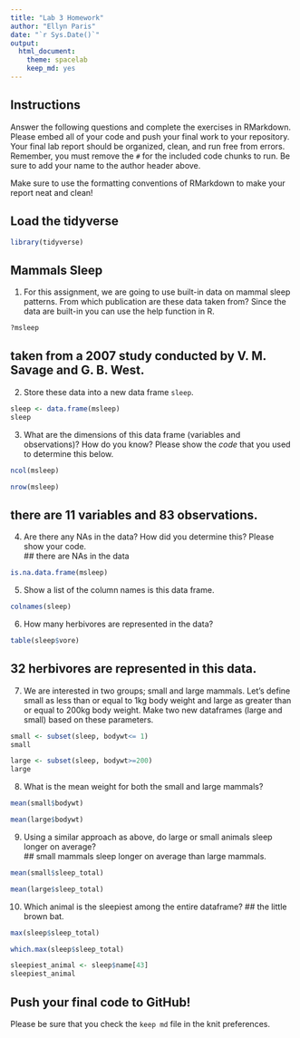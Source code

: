 ```yaml
---
title: "Lab 3 Homework"
author: "Ellyn Paris"
date: "`r Sys.Date()`"
output:
  html_document: 
    theme: spacelab
    keep_md: yes
---
```


## Instructions
Answer the following questions and complete the exercises in RMarkdown. Please embed all of your code and push your final work to your repository. Your final lab report should be organized, clean, and run free from errors. Remember, you must remove the `#` for the included code chunks to run. Be sure to add your name to the author header above.  

Make sure to use the formatting conventions of RMarkdown to make your report neat and clean!  

## Load the tidyverse
```r
library(tidyverse)
```

## Mammals Sleep
1. For this assignment, we are going to use built-in data on mammal sleep patterns. From which publication are these data taken from? Since the data are built-in you can use the help function in R.
```r
?msleep
```
## taken from a 2007 study conducted by V. M. Savage and G. B. West.

2. Store these data into a new data frame `sleep`.
```r
sleep <- data.frame(msleep)
sleep
```

3. What are the dimensions of this data frame (variables and observations)? How do you know? Please show the *code* that you used to determine this below.  
```r
ncol(msleep)
```
```r
nrow(msleep)
```
## there are 11 variables and 83 observations. 

4. Are there any NAs in the data? How did you determine this? Please show your code.  
## there are NAs in the data
```r
is.na.data.frame(msleep)
```

5. Show a list of the column names is this data frame.
```r
colnames(sleep)
```

6. How many herbivores are represented in the data?  
```r
table(sleep$vore)
```
## 32 herbivores are represented in this data.


7. We are interested in two groups; small and large mammals. Let's define small as less than or equal to 1kg body weight and large as greater than or equal to 200kg body weight. Make two new dataframes (large and small) based on these parameters.
```r
small <- subset(sleep, bodywt<= 1)
small
```

```r
large <- subset(sleep, bodywt>=200)
large
```


8. What is the mean weight for both the small and large mammals?
```r
mean(small$bodywt)
```

```r
mean(large$bodywt)
```

9. Using a similar approach as above, do large or small animals sleep longer on average?  
## small mammals sleep longer on average than large mammals.
```r
mean(small$sleep_total)
```

```r
mean(large$sleep_total)
```

10. Which animal is the sleepiest among the entire dataframe?
## the little brown bat.

```r
max(sleep$sleep_total)
```

```r
which.max(sleep$sleep_total)
```

```r
sleepiest_animal <- sleep$name[43]
sleepiest_animal
```



## Push your final code to GitHub!
Please be sure that you check the `keep md` file in the knit preferences.   
